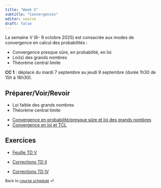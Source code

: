 ```yaml
---
title: "Week 5"
subtitle: "Convergences"
editor: source
draft: false
---
```



::: callout-important

La semaine V (6- 9 octobre 2025)  est  consacrée aux modes de convergence en calcul des probabilités :

- Convergence presque sûre, en probabilité, en loi
- Loi(s) des grands nombres
- Théorème central limite

**CC 1** : déplacé du mardi 7 septembre au jeudi 9 septembre (durée 1h30 de 15h à 16h30).


:::

## Préparer/Voir/Revoir

::: {}

- Loi faible des grands nombres 
- Théorème central limite
  
:::

::: {}

- [Convergence en probabilité/presque sûre et loi des grands nombres](https://s-v-b.github.io/MA1AY010-CN/05-convergences-1.html)
- [Convergence en loi et TCL](https://s-v-b.github.io/MA1AY010-CN/08-convergence-3.html)

:::


## Exercices


- [Feuille TD V](/exercices/td5-bis.html)
  
- [Corrections TD II](/corriges/td2.html)
- [Corrections TD IV](/corriges/td4.html)  



::: {style="font-size: 0.875em;"}
Back to [course schedule](/ "Course schedule") ⏎
:::

